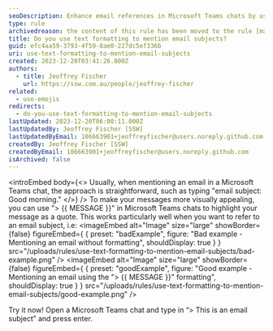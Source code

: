 ```yaml
---
seoDescription: Enhance email references in Microsoft Teams chats by using text formatting to mention subjects.
type: rule
archivedreason: the content of this rule has been moved to the rule [make-the-communication-more-efficient-by-referring-back-to-a-subject-of-an-email](/rules/make-the-communication-more-efficient-by-referring-back-to-a-subject-of-an-email)
title: Do you use text formatting to mention email subjects?
guid: efc4aa59-3793-4f59-8ae0-227dc5ef336b
uri: use-text-formatting-to-mention-email-subjects
created: 2023-12-20T03:41:26.000Z
authors:
  - title: Jeoffrey Fischer
    url: https://ssw.com.au/people/jeoffrey-fischer
related:
  - use-emojis
redirects:
  - do-you-use-text-formatting-to-mention-email-subjects
lastUpdated: 2023-12-20T06:00:11.000Z
lastUpdatedBy: Jeoffrey Fischer [SSW]
lastUpdatedByEmail: 106663901+jeoffreyfischer@users.noreply.github.com
createdBy: Jeoffrey Fischer [SSW]
createdByEmail: 106663901+jeoffreyfischer@users.noreply.github.com
isArchived: false
---
```


<introEmbed
  body={<>
Usually, when mentioning an email in a Microsoft Teams chat, the approach is straightforward, such as typing "email subject: Good morning."
  </>}
/>
To make your messages more visually appealing, you can use "> &#123;&#123; MESSAGE &#125;&#125;" in Microsoft Teams chats to highlight your message as a quote. This works particularly well when you want to refer to an email subject, i.e:
<imageEmbed
  alt="Image"
  size="large"
  showBorder={false}
  figureEmbed={ {
    preset: "badExample",
    figure: "Bad example - Mentioning an email without formatting",
    shouldDisplay: true
  } }
  src="/uploads/rules/use-text-formatting-to-mention-email-subjects/bad-example.png"
/>
<imageEmbed
  alt="Image"
  size="large"
  showBorder={false}
  figureEmbed={ {
    preset: "goodExample",
    figure: "Good example - Mentioning an email using the \"> &#123;&#123; MESSAGE &#125;&#125;\" formatting",
    shouldDisplay: true
  } }
  src="/uploads/rules/use-text-formatting-to-mention-email-subjects/good-example.png"
/>

Try it now! Open a Microsoft Teams chat and type in “> This is an email subject” and press enter.
